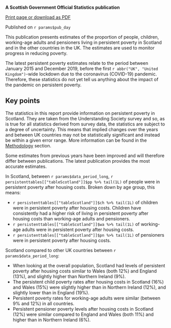 **A Scottish Government Official Statistics publication**

<div class = "pdf">
  <p style = "margin-bottom: 0;">
    <a href="javascript:window.print();">Print page or download as PDF</a>
  </p>
</div>

Published on `r params$pub_day`

This publication presents estimates of the proportion of people, children, working-age adults and pensioners living in persistent poverty in Scotland and in the other countries in the UK. The estimates are used to monitor progress in reducing poverty.

The latest persistent poverty estimates relate to the period between January 2015 and December 2019, before the first `r abbr("UK", "United Kingdom")`-wide lockdown due to the coronavirus (COVID-19) pandemic. Therefore, these statistics do not yet tell us anything about the impact of the pandemic on persistent poverty.

## Key points

The statistics in this report provide information on persistent poverty in Scotland. They are taken from the Understanding Society survey and so, as is true for all statistics derived from survey data, the statistics are subject to a degree of uncertainty. This means that implied changes over the years and between UK countries may not be statistically significant and instead be within a given error range. More information can be found in the [Methodology](#methodology) section.

Some estimates from previous years have been improved and will therefore differ between publications. The latest publication provides the most accurate estimates.

In Scotland, between `r params$data_period_long`, `r persistenttables[["tableScotland"]]$pp %>% tail(1L)` of people were in persistent poverty after housing costs. Broken down by age group, this means:

- `r persistenttables[["tableScotland"]]$ch %>% tail(1L)` of children were in persistent poverty after housing costs. Children have consistently had a higher risk of living in persistent poverty after housing costs than working-age adults and pensioners.
- `r persistenttables[["tableScotland"]]$wa %>% tail(1L)` of working-age adults were in persistent poverty after housing costs. 
- `r persistenttables[["tableScotland"]]$pn %>% tail(1L)` of pensioners were in persistent poverty after housing costs.

Scotland compared to other UK countries between `r params$data_period_long`:

- When looking at the overall population, Scotland had levels of persistent poverty after housing costs similar to Wales (both 12%) and England (13%), and slightly higher than Northern Ireland (9%). 
- The persistent child poverty rates after housing costs in Scotland (16%) and Wales (15%) were slightly higher than in Northern Ireland (12%), and slightly lower than in England (19%).
- Persistent poverty rates for working-age adults were similar (between 9% and 12%) in all countries.
- Persistent pensioner poverty levels after housing costs in Scotland (12%) were similar compared to England and Wales (both 11%) and higher than in Northern Ireland (6%).

